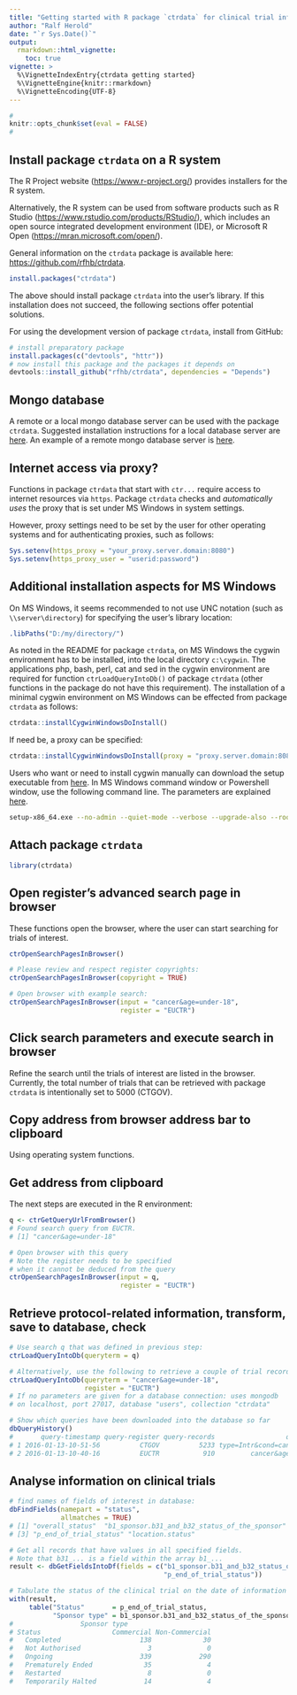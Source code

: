 ```yaml
---
title: "Getting started with R package `ctrdata` for clinical trial information"
author: "Ralf Herold"
date: "`r Sys.Date()`"
output: 
  rmarkdown::html_vignette:
    toc: true
vignette: >
  %\VignetteIndexEntry{ctrdata getting started}
  %\VignetteEngine{knitr::rmarkdown}
  %\VignetteEncoding{UTF-8}
---
```


```r
#
knitr::opts_chunk$set(eval = FALSE)
#
```

## Install package `ctrdata` on a R system

The R Project website ([https://www.r-project.org/](https://www.r-project.org/)) provides installers for the R system. 

Alternatively, the R system can be used from software products such as R Studio ([https://www.rstudio.com/products/RStudio/](https://www.rstudio.com/products/RStudio/)), which includes an open source integrated development environment (IDE), or Microsoft R Open ([https://mran.microsoft.com/open/](https://mran.microsoft.com/open/)). 

General information on the `ctrdata` package is available here: [https://github.com/rfhb/ctrdata](https://github.com/rfhb/ctrdata). 

```r
install.packages("ctrdata")
```

The above should install package `ctrdata` into the user's library. If this installation does not succeed, the following sections offer potential solutions. 

For using the development version of package `ctrdata`, install from GitHub: 

```r
# install preparatory package
install.packages(c("devtools", "httr"))
# now install this package and the packages it depends on
devtools::install_github("rfhb/ctrdata", dependencies = "Depends")
```

## Mongo database

A remote or a local mongo database server can be used with the package `ctrdata`. Suggested installation instructions for a local database server are [here](https://docs.mongodb.com/manual/administration/install-community/). An example of a remote mongo database server is [here](https://www.mongodb.com/cloud/atlas). 

## Internet access via proxy? 

Functions in package `ctrdata` that start with `ctr...` require access to internet resources via `https`. Package `ctrdata` checks and _automatically uses_ the proxy that is set under MS Windows in system settings. 

However, proxy settings need to be set by the user for other operating systems and for authenticating proxies, such as follows: 

```r
Sys.setenv(https_proxy = "your_proxy.server.domain:8080")
Sys.setenv(https_proxy_user = "userid:password")
```

## Additional installation aspects for MS Windows

On MS Windows, it seems recommended to not use UNC notation (such as `\\server\directory`) for specifying the user's library location: 

```r
.libPaths("D:/my/directory/")
```

As noted in the README for package `ctrdata`, on MS Windows the cygwin environment has to be installed, into the local directory `c:\cygwin`. The applications php, bash, perl, cat and sed in the cygwin environment are required for function `ctrLoadQueryIntoDb()` of package `ctrdata` (other functions in the package do not have this requirement). The installation of a minimal cygwin environment on MS Windows can be effected from package `ctrdata` as follows: 

```r
ctrdata::installCygwinWindowsDoInstall() 
```

If need be, a proxy can be specified: 

```r
ctrdata::installCygwinWindowsDoInstall(proxy = "proxy.server.domain:8080") 
```

Users who want or need to install cygwin manually can download the setup executable from [here](https://cygwin.com/). In MS Windows command window or Powershell window, use the following command line. The parameters are explained [here](https://cygwin.com/faq/faq.html#faq.setup.cli).

```bash
setup-x86_64.exe --no-admin --quiet-mode --verbose --upgrade-also --root c:/cygwin --site http://www.mirrorservice.org/sites/sourceware.org/pub/cygwin/ --packages perl,php-jsonc,php-simplexml
```

## Attach package `ctrdata`

```r
library(ctrdata)
```

## Open register's advanced search page in browser

These functions open the browser, where the user can start searching for trials of interest. 

```r
ctrOpenSearchPagesInBrowser()

# Please review and respect register copyrights:
ctrOpenSearchPagesInBrowser(copyright = TRUE)

# Open browser with example search:
ctrOpenSearchPagesInBrowser(input = "cancer&age=under-18",
                            register = "EUCTR")
```

## Click search parameters and execute search in browser 

Refine the search until the trials of interest are listed in the browser. Currently, the total number of trials that can be retrieved with package `ctrdata` is intentionally set to 5000 (CTGOV). 

## Copy address from browser address bar to clipboard

Using operating system functions. 

## Get address from clipboard

The next steps are executed in the R environment: 

```r
q <- ctrGetQueryUrlFromBrowser()
# Found search query from EUCTR.
# [1] "cancer&age=under-18"

# Open browser with this query
# Note the register needs to be specified
# when it cannot be deduced from the query
ctrOpenSearchPagesInBrowser(input = q, 
                            register = "EUCTR")
```

## Retrieve protocol-related information, transform, save to database, check

```r
# Use search q that was defined in previous step: 
ctrLoadQueryIntoDb(queryterm = q)

# Alternatively, use the following to retrieve a couple of trial records: 
ctrLoadQueryIntoDb(queryterm = "cancer&age=under-18", 
                   register = "EUCTR")
# If no parameters are given for a database connection: uses mongodb
# on localhost, port 27017, database "users", collection "ctrdata"

# Show which queries have been downloaded into the database so far
dbQueryHistory()
#       query-timestamp query-register query-records                  query-term
# 1 2016-01-13-10-51-56          CTGOV          5233 type=Intr&cond=cancer&age=0
# 2 2016-01-13-10-40-16          EUCTR           910         cancer&age=under-18
```

## Analyse information on clinical trials

```r
# find names of fields of interest in database:
dbFindFields(namepart = "status", 
             allmatches = TRUE)
# [1] "overall_status"  "b1_sponsor.b31_and_b32_status_of_the_sponsor" 
# [3] "p_end_of_trial_status" "location.status"

# Get all records that have values in all specified fields.
# Note that b31_... is a field within the array b1_...
result <- dbGetFieldsIntoDf(fields = c("b1_sponsor.b31_and_b32_status_of_the_sponsor", 
                                       "p_end_of_trial_status"))

# Tabulate the status of the clinical trial on the date of information retrieval
with(result, 
     table("Status"       = p_end_of_trial_status, 
           "Sponsor type" = b1_sponsor.b31_and_b32_status_of_the_sponsor))
#                 Sponsor type
# Status                  Commercial Non-Commercial
#   Completed                    138             30
#   Not Authorised                 3              0
#   Ongoing                      339            290
#   Prematurely Ended             35              4
#   Restarted                      8              0
#   Temporarily Halted            14              4
```
